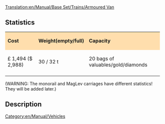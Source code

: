 [[Translation:en/Manual/Base Set/Trains/Armoured Van]]
[[Category:en/Manual/Vehicles]]
==Statistics==

{| cellspacing="3" align="center"
|style="background:#ffdead;"| '''Cost'''
|style="background:#ffdead;"| '''Weight(empty/full)'''
|style="background:#ffdead;"| '''Capacity'''
|-
| £ 1,494 ($ 2,988)
| 30 / 32 t
| 20 bags of valuables/gold/diamonds
|-
|}

(WARNING: The monorail and MagLev carriages have different statistics! They will be added later.)

==Description==